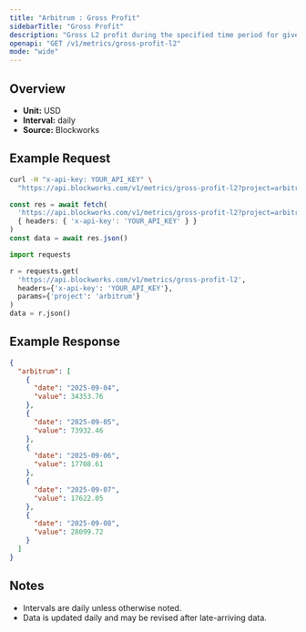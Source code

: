 ```yaml
---
title: "Arbitrum : Gross Profit"
sidebarTitle: "Gross Profit"
description: "Gross L2 profit during the specified time period for given blockchain."
openapi: "GET /v1/metrics/gross-profit-l2"
mode: "wide"
---
```


## Overview

- **Unit:** USD
- **Interval:** daily
- **Source:** Blockworks

## Example Request

<CodeGroup>

```bash cURL
curl -H "x-api-key: YOUR_API_KEY" \
  "https://api.blockworks.com/v1/metrics/gross-profit-l2?project=arbitrum"
```

```typescript TypeScript
const res = await fetch(
  'https://api.blockworks.com/v1/metrics/gross-profit-l2?project=arbitrum',
  { headers: { 'x-api-key': 'YOUR_API_KEY' } }
)
const data = await res.json()
```

```python Python
import requests

r = requests.get(
  'https://api.blockworks.com/v1/metrics/gross-profit-l2',
  headers={'x-api-key': 'YOUR_API_KEY'},
  params={'project': 'arbitrum'}
)
data = r.json()
```

</CodeGroup>

## Example Response

```json
{
  "arbitrum": [
    {
      "date": "2025-09-04",
      "value": 34353.76
    },
    {
      "date": "2025-09-05",
      "value": 73932.46
    },
    {
      "date": "2025-09-06",
      "value": 17708.61
    },
    {
      "date": "2025-09-07",
      "value": 17622.05
    },
    {
      "date": "2025-09-08",
      "value": 28099.72
    }
  ]
}
```

## Notes
- Intervals are daily unless otherwise noted.
- Data is updated daily and may be revised after late-arriving data.
